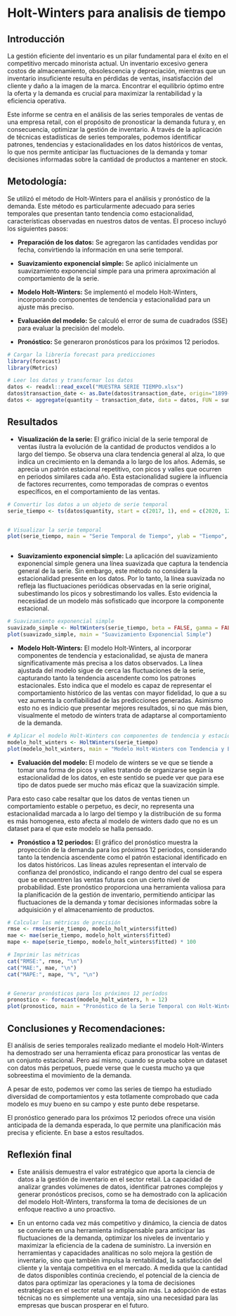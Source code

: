 # **Holt-Winters para analisis de tiempo**

## **Introducción**

La gestión eficiente del inventario es un pilar fundamental para el éxito en el competitivo mercado minorista actual. Un inventario excesivo genera costos de almacenamiento, obsolescencia y depreciación, mientras que un inventario insuficiente resulta en pérdidas de ventas, insatisfacción del cliente y daño a la imagen de la marca. Encontrar el equilibrio óptimo entre la oferta y la demanda es crucial para maximizar la rentabilidad y la eficiencia operativa.

Este informe se centra en el análisis de las series temporales de ventas de una empresa retail, con el propósito de pronosticar la demanda futura y, en consecuencia, optimizar la gestión de inventario. A través de la aplicación de técnicas estadísticas de series temporales, podemos identificar patrones, tendencias y estacionalidades en los datos históricos de ventas, lo que nos permite anticipar las fluctuaciones de la demanda y tomar decisiones informadas sobre la cantidad de productos a mantener en stock.


## **Metodología:**

Se utilizó el método de Holt-Winters para el análisis y pronóstico de la demanda. Este método es particularmente adecuado para series temporales que presentan tanto tendencia como estacionalidad, características observadas en nuestros datos de ventas. El proceso incluyó los siguientes pasos:

* **Preparación de los datos:** Se agregaron las cantidades vendidas por fecha, convirtiendo la información en una serie temporal.

* **Suavizamiento exponencial simple:** Se aplicó inicialmente un suavizamiento exponencial simple para una primera aproximación al comportamiento de la serie.

* **Modelo Holt-Winters:** Se implementó el modelo Holt-Winters, incorporando componentes de tendencia y estacionalidad para un ajuste más preciso.

* **Evaluación del modelo:** Se calculó el error de suma de cuadrados (SSE) para evaluar la precisión del modelo.

* **Pronóstico:** Se generaron pronósticos para los próximos 12 periodos.

```r
# Cargar la librería forecast para predicciones
library(forecast)
library(Metrics)
```
```r
# Leer los datos y transformar los datos
datos <- readxl::read_excel("MUESTRA SERIE TIEMPO.xlsx")
datos$transaction_date <- as.Date(datos$transaction_date, origin="1899-12-30")
datos <- aggregate(quantity ~ transaction_date, data = datos, FUN = sum)
```

## **Resultados**

* **Visualización de la serie:** El gráfico inicial de la serie temporal de ventas ilustra la evolución de la cantidad de productos vendidos a lo largo del tiempo. Se observa una clara tendencia general al alza, lo que indica un crecimiento en la demanda a lo largo de los años. Además, se aprecia un patrón estacional repetitivo, con picos y valles que ocurren en periodos similares cada año. Esta estacionalidad sugiere la influencia de factores recurrentes, como temporadas de compras o eventos específicos, en el comportamiento de las ventas.

```r

# Convertir los datos a un objeto de serie temporal
serie_tiempo <- ts(datos$quantity, start = c(2017, 1), end = c(2020, 12), frequency = 12)


# Visualizar la serie temporal
plot(serie_tiempo, main = "Serie Temporal de Tiempo", ylab = "Tiempo", xlab = "Fecha")



```
* **Suavizamiento exponencial simple:** La aplicación del suavizamiento exponencial simple genera una línea suavizada que captura la tendencia general de la serie. Sin embargo, este método no considera la estacionalidad presente en los datos. Por lo tanto, la línea suavizada no refleja las fluctuaciones periódicas observadas en la serie original, subestimando los picos y sobrestimando los valles. Esto evidencia la necesidad de un modelo más sofisticado que incorpore la componente estacional.


```r
# Suavizamiento exponencial simple
suavizado_simple <- HoltWinters(serie_tiempo, beta = FALSE, gamma = FALSE)
plot(suavizado_simple, main = "Suavizamiento Exponencial Simple")

```

* **Modelo Holt-Winters:** El modelo Holt-Winters, al incorporar componentes de tendencia y estacionalidad, se ajusta de manera significativamente más precisa a los datos observados. La línea ajustada del modelo sigue de cerca las fluctuaciones de la serie, capturando tanto la tendencia ascendente como los patrones estacionales. Esto indica que el modelo es capaz de representar el comportamiento histórico de las ventas con mayor fidelidad, lo que a su vez aumenta la confiabilidad de las predicciones generadas. Asimismo esto no es indicio que presentar mejores resultados, si no que más bien, visualmente el metodo de winters trata de adaptarse al comportamiento de la demanda.

```r
# Aplicar el modelo Holt-Winters con componentes de tendencia y estacionalidad
modelo_holt_winters <- HoltWinters(serie_tiempo)
plot(modelo_holt_winters, main = "Modelo Holt-Winters con Tendencia y Estacionalidad")


```

* **Evaluación del modelo:** El modelo de winters se ve que se tiende a tomar una forma de picos y valles tratando de organizarse según la estacionalidad de los datos, en este sentido se puede ver que para ese tipo de datos puede ser mucho más eficaz que la suavización simple.

Para esto caso cabe resaltar que los datos de ventas tienen un comportamiento estable o perpetuo, es decir, no representa una estacionalidad marcada a lo largo del tiempo y la distribución de su forma es más homogenea, esto afecta al modelo de winters dado que no es un dataset para el que este modelo se halla pensado.

* **Pronóstico a 12 periodos:** El gráfico del pronóstico muestra la proyección de la demanda para los próximos 12 periodos, considerando tanto la tendencia ascendente como el patrón estacional identificado en los datos históricos. Las líneas azules representan el intervalo de confianza del pronóstico, indicando el rango dentro del cual se espera que se encuentren las ventas futuras con un cierto nivel de probabilidad. Este pronóstico proporciona una herramienta valiosa para la planificación de la gestión de inventario, permitiendo anticipar las fluctuaciones de la demanda y tomar decisiones informadas sobre la adquisición y el almacenamiento de productos.

```r
# Calcular las métricas de precisión
rmse <- rmse(serie_tiempo, modelo_holt_winters$fitted)
mae <- mae(serie_tiempo, modelo_holt_winters$fitted)
mape <- mape(serie_tiempo, modelo_holt_winters$fitted) * 100

# Imprimir las métricas
cat("RMSE:", rmse, "\n")
cat("MAE:", mae, "\n")
cat("MAPE:", mape, "%", "\n")


# Generar pronósticos para los próximos 12 períodos
pronostico <- forecast(modelo_holt_winters, h = 12)
plot(pronostico, main = "Pronóstico de la Serie Temporal con Holt-Winters")
```



## **Conclusiones y Recomendaciones:**

El análisis de series temporales realizado mediante el modelo Holt-Winters ha demostrado ser una herramienta eficaz para pronosticar las ventas de un conjunto estacional. Pero así mismo, cuando se prueba sobre un dataset con datos más perpetuos, puede verse que le cuesta mucho ya que sobreestima el movimiento de la demanda. 

A pesar de esto, podemos ver como las series de tiempo ha estudiado diversidad de comportamientos y esta totlamente comprobado que cada modelo es muy bueno en su campo y este punto debe respetarse.


El pronóstico generado para los próximos 12 periodos ofrece una visión anticipada de la demanda esperada, lo que permite una planificación más precisa y eficiente. En base a estos resultados.


## **Reflexión final**

* Este análisis demuestra el valor estratégico que aporta la ciencia de datos a la gestión de inventario en el sector retail. La capacidad de analizar grandes volúmenes de datos, identificar patrones complejos y generar pronósticos precisos, como se ha demostrado con la aplicación del modelo Holt-Winters, transforma la toma de decisiones de un enfoque reactivo a uno proactivo.

* En un entorno cada vez más competitivo y dinámico, la ciencia de datos se convierte en una herramienta indispensable para anticipar las fluctuaciones de la demanda, optimizar los niveles de inventario y maximizar la eficiencia de la cadena de suministro. La inversión en herramientas y capacidades analíticas no solo mejora la gestión de inventario, sino que también impulsa la rentabilidad, la satisfacción del cliente y la ventaja competitiva en el mercado. A medida que la cantidad de datos disponibles continúa creciendo, el potencial de la ciencia de datos para optimizar las operaciones y la toma de decisiones estratégicas en el sector retail se amplía aún más. La adopción de estas técnicas no es simplemente una ventaja, sino una necesidad para las empresas que buscan prosperar en el futuro.

